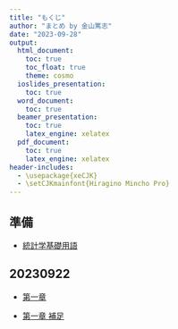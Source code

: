 ```yaml
---
title: "もくじ"
author: "まとめ by 金山篤志"
date: "2023-09-28"
output: 
  html_document:
    toc: true
    toc_float: true
    theme: cosmo
  ioslides_presentation:
    toc: true
  word_document:
    toc: true
  beamer_presentation:
    toc: true
    latex_engine: xelatex
  pdf_document:
    toc: true
    latex_engine: xelatex
header-includes:
  - \usepackage{xeCJK}
  - \setCJKmainfont{Hiragino Mincho Pro}
---
```


## 準備

- [統計学基礎用語](https://htmlpreview.github.io/?https://raw.githubusercontent.com/atsushikanayama/simulation/main/20230922_chapter1supplement1.html)

## 20230922 

- [第一章](https://htmlpreview.github.io/?https://raw.githubusercontent.com/atsushikanayama/simulation/main/20230922_chapter1supplement1.html)

- [第一章 補足](https://htmlpreview.github.io/?https://raw.githubusercontent.com/atsushikanayama/simulation/main/20230922_chapter1supplement1.html)